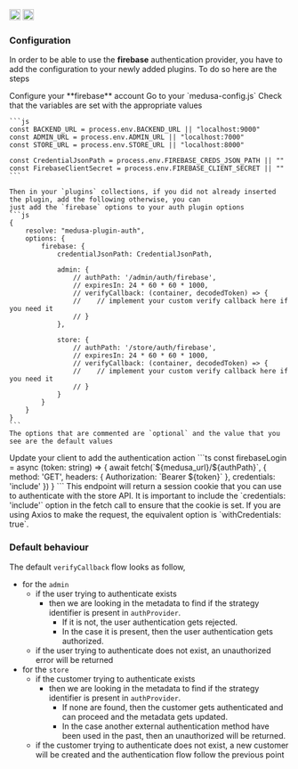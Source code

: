 <div style={{display: "flex", marginTop: "1rem"}}>
    <a style={{display: "inline"}} href="https://www.npmjs.com/package/medusa-plugin-auth"><img alt="NPM Version" src="https://img.shields.io/npm/v/medusa-plugin-auth.svg" height="20"/></a>
    <a style={{display: "inline", marginLeft: "0.5rem"}} href="https://github.com/adrien2p/medusa-plugins/tree/main/packages/medusa-plugin-auth"><img alt="NPM Version" src="https://img.shields.io/badge/github-%23121011.svg?style=Flat-square&logo=github&logoColor=white" height="20"/></a>
</div>

### Configuration

In order to be able to use the **firebase** authentication provider, you have to add the configuration to your
newly added plugins. To do so here are the steps

<CircleStep index={1}>
    Configure your **firebase** account
</CircleStep>

<CircleStep index={2}>
    Go to your `medusa-config.js`
</CircleStep>

<CircleStep index={3}>
    Check that the variables are set with the appropriate values

    ```js
    const BACKEND_URL = process.env.BACKEND_URL || "localhost:9000"
    const ADMIN_URL = process.env.ADMIN_URL || "localhost:7000"
    const STORE_URL = process.env.STORE_URL || "localhost:8000"

    const CredentialJsonPath = process.env.FIREBASE_CREDS_JSON_PATH || ""
    const FirebaseClientSecret = process.env.FIREBASE_CLIENT_SECRET || ""
    ```

    Then in your `plugins` collections, if you did not already inserted the plugin, add the following otherwise, you can
    just add the `firebase` options to your auth plugin options
    ```js
    {
        resolve: "medusa-plugin-auth",
        options: {
            firebase: {
                credentialJsonPath: CredentialJsonPath,

                admin: {
                    // authPath: '/admin/auth/firebase',
                    // expiresIn: 24 * 60 * 60 * 1000,
                    // verifyCallback: (container, decodedToken) => {
                    //    // implement your custom verify callback here if you need it
                    // }
                },

                store: {
                    // authPath: '/store/auth/firebase',
                    // expiresIn: 24 * 60 * 60 * 1000,
                    // verifyCallback: (container, decodedToken) => {
                    //    // implement your custom verify callback here if you need it
                    // }
                }
            }
        }
    }
    ```
    The options that are commented are `optional` and the value that you see are the default values
</CircleStep>

<CircleStep index={4}>
    Update your client to add the authentication action
    ```ts
    const firebaseLogin = async (token: string) => {
        await fetch(`${medusa_url}/${authPath}`, {
            method: 'GET',
            headers: {
                Authorization: `Bearer ${token}`
            },
            credentials: 'include'
        })
    }
    ```
    This endpoint will return a session cookie that you can use to authenticate with the store API.
    It is important to include the `credentials: 'include'` option in the fetch call to ensure that the cookie is set.
    If you are using Axios to make the request, the equivalent option is `withCredentials: true`.
</CircleStep>

### Default behaviour

The default `verifyCallback` flow looks as follow,
- for the `admin`
    - if the user trying to authenticate exists
        - then we are looking in the metadata to find if the strategy identifier is present in `authProvider`.
          - If it is not, the user authentication gets rejected.
          - In the case it is present, then the user authentication gets authorized.
   - if the user trying to authenticate does not exist, an unauthorized error will be returned
- for the `store`
    - if the customer trying to authenticate exists
        - then we are looking in the metadata to find if the strategy identifier is present in `authProvider`.
          - If none are found, then the customer gets authenticated and can proceed and the metadata gets updated.
          - In the case another external authentication method have been used in the past, then an unauthorized
          will be returned.
   - if the customer trying to authenticate does not exist, a new customer will be created and the authentication
     flow follow the previous point